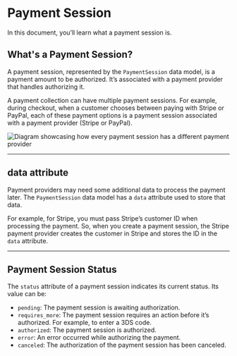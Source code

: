 # Payment Session

In this document, you’ll learn what a payment session is.

## What's a Payment Session?

A payment session, represented by the `PaymentSession` data model, is a payment amount to be authorized. It’s associated with a payment provider that handles authorizing it.

A payment collection can have multiple payment sessions. For example, during checkout, when a customer chooses between paying with Stripe or PayPal, each of these payment options is a payment session associated with a payment provider (Stripe or PayPal).

![Diagram showcasing how every payment session has a different payment provider](https://res.cloudinary.com/dza7lstvk/image/upload/v1711565056/Medusa%20Resources/payment-session-provider_guxzqt.jpg)

---

## data attribute

Payment providers may need some additional data to process the payment later. The `PaymentSession` data model has a `data` attribute used to store that data.

For example, for Stripe, you must pass Stripe’s customer ID when processing the payment. So, when you create a payment session, the Stripe payment provider creates the customer in Stripe and stores the ID in the `data` attribute.

---

## Payment Session Status

The `status` attribute of a payment session indicates its current status. Its value can be:

- `pending`: The payment session is awaiting authorization.
- `requires_more`: The payment session requires an action before it’s authorized. For example, to enter a 3DS code.
- `authorized`: The payment session is authorized.
- `error`: An error occurred while authorizing the payment.
- `canceled`: The authorization of the payment session has been canceled.

